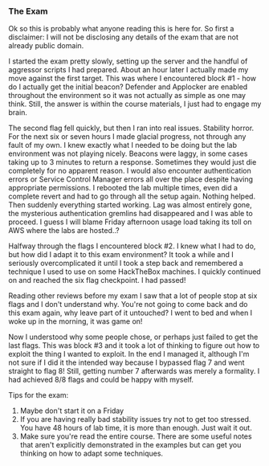 

### The Exam

Ok so this is probably what anyone reading this is here for. So first a disclaimer: I will not be disclosing any details of the exam that are not already public domain.

I started the exam pretty slowly, setting up the server and the handful of aggressor scripts I had prepared. About an hour later I actually made my move against the first target. This was where I encountered block #1 - how do I actually get the initial beacon? Defender and Applocker are enabled throughout the environment so it was not actually as simple as one may think. Still, the answer is within the course materials, I just had to engage my brain.

The second flag fell quickly, but then I ran into real issues. Stability horror. For the next six or seven hours I made glacial progress, not through any fault of my own. I knew exactly what I needed to be doing but the lab environment was not playing nicely. Beacons were laggy, in some cases taking up to 3 minutes to return a response. Sometimes they would just die completely for no apparent reason. I would also encounter authentication errors or Service Control Manager errors all over the place despite having appropriate permissions. I rebooted the lab multiple times, even did a complete revert and had to go through all the setup again. Nothing helped. Then suddenly everything started working. Lag was almost entirely gone, the mysterious authentication gremlins had disappeared and I was able to proceed. I guess I will blame Friday afternoon usage load taking its toll on AWS where the labs are hosted..?

Halfway through the flags I encountered block #2. I knew what I had to do, but how did I adapt it to this exam environment? It took a while and I seriously overcomplicated it until I took a step back and remembered a technique I used to use on some HackTheBox machines. I quickly continued on and reached the six flag checkpoint. I had passed!

Reading other reviews before my exam I saw that a lot of people stop at six flags and I don't understand why. You're not going to come back and do this exam again, why leave part of it untouched? I went to bed and when I woke up in the morning, it was game on!

Now I understood why some people chose, or perhaps just failed to get the last flags. This was block #3 and it took a lot of thinking to figure out how to exploit the thing I wanted to exploit. In the end I managed it, although I'm not sure if I did it the intended way because I bypassed flag 7 and went straight to flag 8! Still, getting number 7 afterwards was merely a formality. I had achieved 8/8 flags and could be happy with myself.

Tips for the exam:

1. Maybe don't start it on a Friday
2. If you are having really bad stability issues try not to get too stressed. You have 48 hours of lab time, it is more than enough. Just wait it out.
3. Make sure you're read the entire course. There are some useful notes that aren't explicitly demonstrated in the examples but can get you thinking on how to adapt some techniques.

